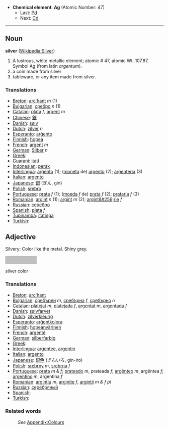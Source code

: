 *'''Chemical element''': '''Ag''' (Atomic Number: 47)
**Last: [[Palladium|Pd]]
**Next: [[Cadmium|Cd]]
----

==Noun==
'''silver''' ([[en:Silver|Wikipedia:Silver]])

# A lustrous, white metallic element; atomic # 47, atomic Wt. 107.87. Symbol Ag (from latin ''argentum'').
# a coin made from silver
# tableware, or any item made from silver.


===Translations===

* [[Breton]]: [[arc'hant]] ''m'' (1)
* [[Bulgarian]]: [[сребро]] ''n'' (1)
* [[Catalan]]: [[plata]] ''f'', [[argent]] ''m''
* [[Chinese]]: [[銀]]
* [[Danish]]: [[sølv]]
* [[Dutch]]: [[zilver]] ''n''
* [[Esperanto]]: [[arĝento]]
* [[Finnish]]: [[hopea]]
* [[French]]: [[argent]] ''m''
* [[German]]: [[Silber]] ''n''
* [[Greek]]: [[]]
* [[Guarani]]: [[itatĩ]]
* [[Indonesian]]: [[perak]]
* [[Interlingua]]: [[argento]] (1); ([[moneta]] de) [[argento]] (2); [[argenteria]] (3)
* [[Italian]]: [[argento]]
* [[Japanese]]: [[銀]] (ぎん, gin)
* [[Polish]]: [[srebro]]
* [[Portuguese]]: [[prata]] ''f'' (1); ([[moeda]] ''f'' de) [[prata]] ''f'' (2); [[prataria]] ''f'' (3)
* [[Romanian]]: [[argint]] ''n'' (1); [[argint]] ''m'' (2); [[argint&#259;rie]] ''f''
* [[Russian]]: [[серебро]]
* [[Spanish]]: [[plata]] ''f''
* [[Tupinambá]]: [[itatinga]]
* [[Turkish]]: [[]]

==Adjective==

Silvery: Color like the metal. Shiny grey.

<div style="background-color:#C0C0C0; width:100px; height:25px;text-align:center">&nbsp;</div>silver color

===Translations===

* [[Breton]]: [[arc'hant]]
* [[Bulgarian]]: [[сребърен]] ''m'', [[сребърна]] ''f'', [[сребърно]] ''n''
* [[Catalan]]: [[platejat]] ''m'', [[platejada]] ''f'', [[argentat]] ''m'', [[argentada]] ''f''
* [[Danish]]: [[sølvfarvet]]
* [[Dutch]]: [[zilverkleurig]]
* [[Esperanto]]: [[arĝentkolora]]
* [[Finnish]]: [[hopeanvärinen]]
* [[French]]: [[argenté]]
* [[German]]: [[silberfarbig]]
* [[Greek]]: [[]]
* [[Interlingua]]: [[argentee]], [[argentin]]
* [[Italian]]: [[argento]]
* [[Japanese]]: [[銀色]] (ぎんいろ, gin-iro)
* [[Polish]]: [[srebrny]] ''m'', [[srebrna]] ''f''
* [[Portuguese]]: [[prata]] ''m'' & ''f''; [[prateado]] ''m'', prateada ''f''; [[argênteo]] ''m'', argêntea ''f''; [[argentino]] ''m'', argentina ''f''
* [[Romanian]]: [[argintiu]] ''m'', [[argintie]] ''f'', [[argintii]] ''m & f pl''
* [[Russian]]: [[серебряный]]
* [[Spanish]]: [[]]
* [[Turkish]]: [[]]

===Related words===
:''See'' [[Wiktionary_Appendix:Colours|Appendix:Colours]]